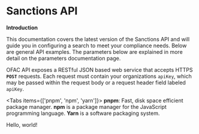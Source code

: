
# Sanctions API

**Introduction**

This documentation covers the latest version of the Sanctions API and will guide you in configuring a search to meet your compliance needs. Below are general API examples. The parameters below are explained in more detail on the parameters documentation page.

OFAC API exposes a RESTful JSON based web service that accepts HTTPS **<code>POST</code>** requests. Each request must contain your organizations <code>apiKey</code>, which may be passed within the request body or a request header field labeled <code>apiKey</code>.


<Tabs items={['pnpm', 'npm', 'yarn']}>
  <Tab>**pnpm**: Fast, disk space efficient package manager.</Tab>
  <Tab>**npm** is a package manager for the JavaScript programming language.</Tab>
  <Tab>**Yarn** is a software packaging system.</Tab>
</Tabs>

Hello, world!
